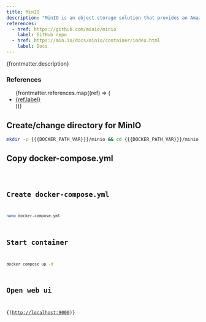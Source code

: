 ```yaml
---
title: MinIO
description: "MinIO is an object storage solution that provides an Amazon Web Services S3-compatible API and supports all core S3 features. MinIO is built to deploy anywhere - public or private cloud, baremetal infrastructure, orchestrated environments and edge infrastructure."
references:
  - href: https://github.com/minio/minio
    label: GitHub repo
  - href: https://min.io/docs/minio/container/index.html
    label: Docs
---
```



<p>{frontmatter.description}</p>

### References

<ul>
  {frontmatter.references.map((ref) => (
    <li>
      <a href={ref.href} target="_blank" rel="noopener">
        {ref.label}
      </a>
    </li>
  ))}
</ul>

## Create/change directory for MinIO

```sh
mkdir -p {{{DOCKER_PATH_VAR}}}/minio && cd {{{DOCKER_PATH_VAR}}}/minio
```

## Copy docker-compose.yml

<Code lang="yml" title="docker-compose.yml" code={yaml} />

## Create docker-compose.yml

```sh
nano docker-compose.yml
```

## Start container

```sh
docker compose up -d
```

## Open web ui

{(<a href="http://localhost:9000" target="_blank" rel="noopener">http://localhost:9000</a>)}
